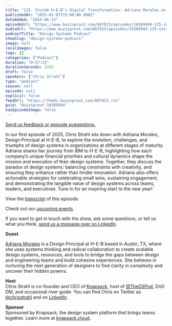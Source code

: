 ```yaml
---
title: "125. Inside H-E-B’s Digital Transformation: Adriana Morales on Design Systems That Empower Teams"
publishedAt: "2025-01-07T15:00:00.000Z"
dateAdded: "2025-06-13"
episodeUrl: "https://www.buzzsprout.com/887923/episodes/16389944-125-inside-h-e-b-s-digital-transformation-adriana-morales-on-design-systems-that-empower-teams.mp3"
audioUrl: "https://www.buzzsprout.com/887923/episodes/16389944-125-inside-h-e-b-s-digital-transformation-adriana-morales-on-design-systems-that-empower-teams.mp3"
podcastTitle: "Design Systems Podcast"
showSlug: "design-systems-podcast"
image: null
localImages: false
tags: []
categories: ["Podcast"]
duration: "0:37:33"
durationSeconds: 2253
draft: false
speakers: ["Chris Strahl"]
type: "podcast"
season: null
episode: null
explicit: false
feedUrl: "https://feeds.buzzsprout.com/887923.rss"
guid: "Buzzsprout-16389944"
hasEpisodeImage: false
---
```

[Send us feedback or episode suggestions.](https://www.buzzsprout.com/twilio/text_messages/887923/open_sms)

In our first episode of 2025, Chris Strahl sits down with Adriana Morales, Design Principal at H-E-B, to explore the evolution, challenges, and triumphs of design systems in organizations at different stages of maturity. Adriana shares her journey from IBM to H-E-B, highlighting how each company’s unique financial priorities and cultural dynamics shape the mission and execution of their design systems. Together, they discuss the paradox of design systems: balancing constraints with creativity, and ensuring they enhance rather than hinder innovation. Adriana also offers actionable strategies for celebrating small wins, sustaining engagement, and demonstrating the tangible value of design systems across teams, leaders, and executives. Tune in for an inspiring start to the new year!

View the [transcript](https://docs.google.com/document/d/1iM8oy2YuZ6kvbq1VmnxBcCeJO-VU-qEMj3gkW21dkjQ/edit?tab=t.0) of this episode.

Check out our [upcoming events](https://www.knapsack.cloud/events).

If you want to get in touch with the show, ask some questions, or tell us what you think, [send us a message over on LinkedIn](https://www.linkedin.com/showcase/design-systems-podcast/?viewAsMember=true).  

**Guest**

[Adriana Morales](https://www.linkedin.com/in/adrianaamorales/) is a Design Principal at H-E-B based in Austin, TX, where she uses systems thinking and radical collaboration to create scalable design systems, resources, and tools to bridge the gaps between design and engineering teams and build cohesive experiences. She believes in nurturing the next generation of designers to find clarity in complexity and uncover their hidden powers.

**Host**  
Chris Strahl is co-founder and CEO of [Knapsack](https://www.knapsack.cloud/), host of [@TheDSPod](https://twitter.com/thedspod), DnD DM, and occasional river guide. You can find Chris on Twitter as [@chrisstrahl](https://twitter.com/chrisstrahl) and on [LinkedIn](https://www.linkedin.com/in/chrisstrahl/).  
  
**Sponsor**  
Sponsored by Knapsack, the design system platform that brings teams together. Learn more at [knapsack.cloud](https://www.knapsack.cloud/?utm_source=podcast).
